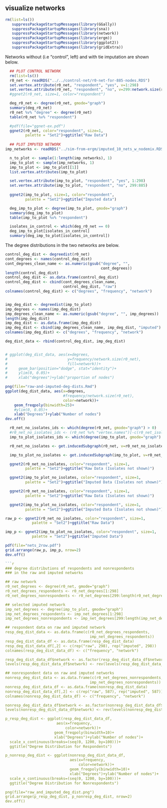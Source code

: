 ## visualize networks


```r
 
rm(list=ls())
   suppressPackageStartupMessages(library(GGally))
   suppressPackageStartupMessages(library(sna))
   suppressPackageStartupMessages(library(network))
   suppressPackageStartupMessages(library(ergm))
   suppressPackageStartupMessages(library(ggplot2))
   suppressPackageStartupMessages(library(gridExtra))

```

Networks without (i.e "control", left) and with tie imputation are shown below.

```r
  ## PLOT CONTROL NETWORK
  rm(list=ls())
  r0_net <- readRDS("../../control-net/r0-net-for-885-nodes.RDS")
  set.vertex.attribute(r0_net, "respondent", "yes", v=1:298)
  set.vertex.attribute(r0_net, "respondent", "no", v=299:network.size(r0_net))
  #ggnet2(r0_net, size=1, color="respondent")

  deg_r0_net <- degree(r0_net, gmode="graph")
  summary(deg_r0_net)
  r0_net %v% "degree" <- degree(r0_net) 
  table(r0_net %v% "respondent")

  #pdf(file="ggnet-ex.pdf")
  ggnet2(r0_net, color="respondent", size=1,
         palette = "Set2")+ggtitle("Raw Data") 
  
  ## PLOT IMPUTED NETWORK
imp_networks <- readRDS("../sim-from-ergm/imputed_10_nets_w_nodemix.RDS")

  n_to_plot <- sample(1:length(imp_networks), 1)
  imp_to_plot <- sample(imp_networks, 1)
  imp_to_plot <- imp_to_plot[[1]]
  list.vertex.attributes(imp_to_plot) 

  set.vertex.attribute(imp_to_plot, "respondent", "yes", 1:298)
  set.vertex.attribute(imp_to_plot, "respondent", "no", 299:885)
   
  ggnet2(imp_to_plot, size=1, color="respondent", 
         palette = "Set2")+ggtitle("Imputed data")

  deg_imp_to_plot <- degree(imp_to_plot, gmode="graph")
  summary(deg_imp_to_plot)
  table(imp_to_plot %v% "respondent")

  isolates_in_control <- which(deg_r0_net == 0)
  deg_imp_to_plot[isolates_in_control]
  summary(deg_imp_to_plot[isolates_in_control])
```

The degree distributions in the two networks are below.

```r
control_deg_dist <- degreedist(r0_net)
cont_degrees <- names(control_deg_dist)
cont_degrees_clean_name <- as.numeric(gsub("degree", "", 
                                           cont_degrees))
length(control_deg_dist)
control_deg_dist <- as.data.frame(control_deg_dist)
control_deg_dist <- cbind(cont_degrees_clean_name, 
                          control_deg_dist, "raw")
colnames(control_deg_dist) <- c("degrees", "frequency", "network")


imp_deg_dist <- degreedist(imp_to_plot)
imp_degrees <- names(imp_deg_dist)
imp_degrees_clean_name <- as.numeric(gsub("degree", "", imp_degrees))
length(imp_deg_dist)
imp_deg_dist <- as.data.frame(imp_deg_dist)
imp_deg_dist <- cbind(imp_degrees_clean_name, imp_deg_dist, "imputed")
colnames(imp_deg_dist) <- c("degrees", "frequency", "network")

deg_dist_data <- rbind(control_deg_dist, imp_deg_dist)


# ggplot(deg_dist_data, aes(x=degrees, 
#                           y=frequency/network.size(r0_net), 
#                           fill=network))+
#     geom_bar(position="dodge", stat="identity")+
#     ylim(0, 0.05)+
#     xlab("degrees")+ylab("proportion of nodes")

png(file="raw-and-imputed-deg-dists.Rmd")
ggplot(deg_dist_data, aes(x=degrees, 
                          #frequency/network.size(r0_net), 
                          color=network))+
    geom_freqpoly(binwidth=25)+
    #ylim(0, 0.05)+
    xlab("Degrees")+ylab("Number of nodes")
dev.off()

```

```r
  r0_net_no_isolates_ids <- which(degree(r0_net, gmode="graph") > 0)
  #r0_net_no_isolates_ids <- (r0_net %v% "vertex.names")[-c(r0_net_isolates_ids)] 
  imp_to_plot_isolates_ids <- which(degree(imp_to_plot, gmode="graph") > 0)

  r0_net_no_isolates <- get.inducedSubgraph(r0_net, v=r0_net_no_isolates_ids)

  imp_to_plot_no_isolates <- get.inducedSubgraph(imp_to_plot, v=r0_net_no_isolates_ids)
```

```r
  ggnet2(r0_net_no_isolates, color="respondent", size=1,
         palette = "Set2")+ggtitle("Raw Data (Isolates not shown)")

  ggnet2(imp_to_plot_no_isolates, color="respondent", size=1,
         palette = "Set2")+ggtitle("Imputed Data (Isolates not shown)")
```


```r
  ggnet2(r0_net_no_isolates, color="respondent", size=1,
         palette = "Set2")+ggtitle("Raw Data (Isolates not shown)")

  ggnet2(imp_to_plot_no_isolates, color="respondent", size=1,
         palette = "Set2")+ggtitle("Imputed Data (Isolates not shown)")
```

```r

raw_p <- ggnet2(r0_net_no_isolates, color="respondent", size=1,
            palette = "Set2")+ggtitle("Raw Data")

imp_p <- ggnet2(imp_to_plot_no_isolates, color="respondent", size=1,
            palette = "Set2")+ggtitle("Imputed Data")

pdf(file="nets_2row.pdf")
grid.arrange(raw_p, imp_p, nrow=2)
dev.off()

```r
### degree distributions of respondents and nonrespondents
### in the raw and imputed networks

## raw network
r0_net_degrees <- degree(r0_net, gmode="graph")
r0_net_degrees_respondents <- r0_net_degrees[1:298]
r0_net_degrees_nonrespondents <- r0_net_degrees[299:length(r0_net_degrees)]

## selected imputed network
imp_net_degrees <- degree(imp_to_plot, gmode="graph")
imp_net_degrees_respondents <- imp_net_degrees[1:298]
imp_net_degrees_nonrespondents <- imp_net_degrees[299:length(imp_net_degrees)]

## respondent data on raw and imputed network
resp_deg_dist_data <- as.data.frame(c(r0_net_degrees_respondents, 
                                      imp_net_degrees_respondents))
resp_deg_dist_data_df <- as.data.frame(resp_deg_dist_data)
resp_deg_dist_data_df[,2] <- c(rep("raw", 298), rep("imputed", 298))                                                           
colnames(resp_deg_dist_data_df) <- c("frequency", "network")

resp_deg_dist_data_df$network <- as.factor(resp_deg_dist_data_df$network)
levels(resp_deg_dist_data_df$network) <- rev(levels(resp_deg_dist_data_df$network))

## nonrespondent data on raw and imputed networks
nonresp_deg_dist_data <- as.data.frame(c(r0_net_degrees_nonrespondents, 
                                      imp_net_degrees_nonrespondents))
nonresp_deg_dist_data_df <- as.data.frame(nonresp_deg_dist_data)
nonresp_deg_dist_data_df[,2] <- c(rep("raw", 587), rep("imputed", 587))                                                           
colnames(nonresp_deg_dist_data_df) <- c("frequency", "network")

nonresp_deg_dist_data_df$network <- as.factor(nonresp_deg_dist_data_df$network)
levels(nonresp_deg_dist_data_df$network) <- rev(levels(nonresp_deg_dist_data_df$network))

p_resp_deg_dist <- ggplot(resp_deg_dist_data_df, 
                       aes(x=frequency,  
                           color=network))+
                      geom_freqpoly(binwidth=10)+
                      xlab("Degrees")+ylab("Number of nodes")+
  scale_x_continuous(breaks=(seq(0, 1200, by=100)))+
  ggtitle("Degree Distribution for Respondents")

p_nonresp_deg_dist <- ggplot(nonresp_deg_dist_data_df, 
                             aes(x=frequency,  
                                 color=network))+
                             geom_freqpoly(binwidth=10)+
                             xlab("Degrees")+ylab("Number of nodes")+
  scale_x_continuous(breaks=(seq(0, 1200, by=100)))+
  ggtitle("Degree Distribution for Nonrespondents")

png(file="raw_and_imputed_deg_dist.png")
grid.arrange(p_resp_deg_dist, p_nonresp_deg_dist, nrow=2)
dev.off()

```
